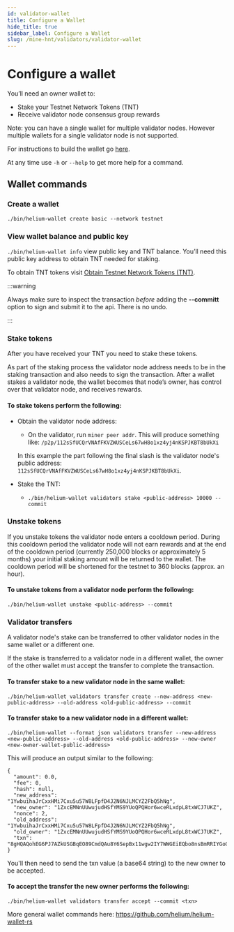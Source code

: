 ```yaml
---
id: validator-wallet
title: Configure a Wallet
hide_title: true
sidebar_label: Configure a Wallet
slug: /mine-hnt/validators/validator-wallet
---
```



# Configure a wallet

You’ll need an owner wallet to:
* Stake your Testnet Network Tokens (TNT)
* Receive validator node consensus group rewards

Note: you can have a single wallet for multiple validator nodes. However multiple wallets for a single validator node is not supported.

For instructions to build the wallet go [here](https://github.com/helium/helium-wallet-rs).

At any time use ```-h``` or ```--help``` to get more help for a command.

## Wallet commands

### Create a wallet

```./bin/helium-wallet create basic --network testnet``` 

### View wallet balance and public key
```./bin/helium-wallet info``` view public key and TNT balance. You’ll need this public key address to obtain TNT needed for staking. 

To obtain TNT tokens visit [Obtain Testnet Network Tokens (TNT)](/mine-hnt/validators/validator-tnt).

:::warning

 Always make sure to inspect the transaction _before_ adding the **--committ**  option to sign and submit it to the api. There is no undo.

:::

### Stake tokens
After you have received your TNT you need to stake these tokens. 

As part of the staking process the validator node address needs to be in the staking transaction and also needs to sign the transaction. After a wallet stakes a validator node, the wallet becomes that node’s owner, has control over that validator node, and receives rewards.

#### To stake tokens perform the following:

* Obtain the validator node address:
    * On the validator, run ```miner peer addr```.  This will produce something like: ```/p2p/112sSfUCQrVNAfFKVZWUSCeLs67wH8o1xz4yj4nKSPJKBT8bUkXi```

    In this example the part following the final slash is the validator node's public address: ```112sSfUCQrVNAfFKVZWUSCeLs67wH8o1xz4yj4nKSPJKBT8bUkXi```.

* Stake the TNT:
    * ```./bin/helium-wallet validators stake <public-address> 10000 --commit```

### Unstake tokens
If you unstake tokens the validator node enters a cooldown period. During this cooldown period the validator node will not earn rewards and at the end of the cooldown period (currently 250,000 blocks or approximately 5 months) your initial staking amount will be returned to the wallet. The cooldown period will be shortened for the testnet to 360 blocks (approx. an hour).

#### To unstake tokens from a validator node perform the following:
```./bin/helium-wallet unstake <public-address> --commit```

### Validator transfers 
A validator node's stake can be transferred to other validator nodes in the same wallet or a different one. 

If the stake is transferred to a validator node in a different wallet, the owner of the other wallet must accept the transfer to complete the transaction.


#### To transfer stake to a new validator node in the same wallet:
```./bin/helium-wallet validators transfer create --new-address <new-public-address> --old-address <old-public-address> --commit```

#### To transfer stake to a new validator node in a different wallet:

```./bin/helium-wallet --format json validators transfer --new-address <new-public-address> --old-address <old-public-address> --new-owner <new-owner-wallet-public-address>```

This will produce an output similar to the following:

```
{
  "amount": 0.0,
  "fee": 0,
  "hash": null,
  "new_address": "1YwbuihaJrCxxHMi7Cxu5u57W8LFpfD4J2N6NJLMCYZ2FbQ5hNg",
  "new_owner": "1ZxcEMNnUUwujudHSfYMS9YUoQPQHor6wceRLxdpL8txWCJ7UKZ",
  "nonce": 2,
  "old_address": "1YwbuihaJrCxxHMi7Cxu5u57W8LFpfD4J2N6NJLMCYZ2FbQ5hNg",
  "old_owner": "1ZxcEMNnUUwujudHSfYMS9YUoQPQHor6wceRLxdpL8txWCJ7UKZ",
  "txn": "8gHQAQohEG6PJ7AZkUSGBqEO89CmdQAu8Y6SepBx11wgw2IY7WWGEiEQbo8nsBmRRIYGoQ7z0KZ1AC7xjpJ6kHHXXCDDYhjtZYYaIRD0idqz8SRyoUMBZhygY/fgpX9juEX+46Pya8ZyMMxa0yIhEdxxIOJxUVrnbQo2f/htY/kWQy3bWq5o0hVz4DQMZdPzMkBmtCjmV++wGbLp5oSVoUQJMYCE2u4AuhBhTZFWa2vhew6XBTYY4UIdqGiK0Fb9AD5qed7OW18smUP66Yfg+swISAI="
}
```

You'll then need to send the txn value (a base64 string) to the new owner to be accepted. 

#### To accept the transfer the new owner performs the following:

```./bin/helium-wallet validators transfer accept --commit <txn>```


More general wallet commands here: https://github.com/helium/helium-wallet-rs